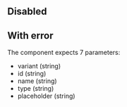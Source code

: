 

<Playground playgroundLink="/storybook/eu/index.html?selectedKind=TextInput&selectedStory=default&stories=0">
  <TextInput
    id="text-input-id"
    name="text-input-name"
    type="text"
    label={demoContentDefault.label}
    placeholder={demoContentDefault.placeholder}
    helperText="Help message"
  />
</Playground>

## Disabled

<Playground playgroundLink="/storybook/eu/index.html?selectedKind=TextInput&selectedStory=default&stories=0">
  <TextInput
    id="text-input-id-2"
    name="text-input-name"
    type="text"
    label={demoContentDefault.label}
    placeholder={demoContentDefault.placeholder}
    helperText="Help message"
    disabled
  />
</Playground>

## With error

<Playground playgroundLink="/storybook/eu/index.html?selectedKind=TextInput&selectedStory=default&stories=0">
  <TextInput
    id="text-input-id-3"
    name="text-input-name"
    type="text"
    label={demoContentDefault.label}
    placeholder={demoContentDefault.placeholder}
    helperText="Help message"
    invalid
    invalidText="Error message"
  />
</Playground>

The component expects 7 parameters:

- variant (string)
- id (string)
- name (string)
- type (string)
- placeholder (string)
